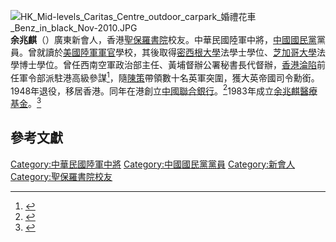 [[File:HK_Mid-levels_Caritas_Centre_outdoor_carpark_婚禮花車_Benz_in_black_Nov-2010.JPG|thumb]]
'''余兆麒'''{{CBE}}（{{bd|1902年||1996年|}}）廣東新會人，香港[[聖保羅書院|聖保羅書院]]校友。中華民國陸軍中將，[[中國國民黨|中國國民黨]]黨員。曾就讀於[[美國陸軍軍官|美國陸軍軍官]]學校，其後取得[[密西根大學|密西根大學]]法學士學位、[[芝加哥大學|芝加哥大學]]法學博士學位。曾任西南空軍政治部主任、黃埔督辦公署秘書長代督辦，[[香港淪陷|香港淪陷]]前任軍令部派駐港高級參謀<ref>{{Cite web |url=http://www.truth-monthly.com/issue140/0505mi06.htm |title=靈山漫步獄中的祈禱(24) |accessdate=2011-10-14 |archive-date=2016-03-04 |archive-url=https://web.archive.org/web/20160304113012/http://www.truth-monthly.com/issue140/0505mi06.htm |dead-url=no }}</ref>，隨[[陳策_(民國)|陳策]]帶領數十名英軍突圍，獲大英帝國司令勳銜。1948年退役，移居香港。同年在港創立[[中國聯合銀行|中國聯合銀行]]。<ref>{{Cite web |url=http://www.truth-monthly.com/issue141/0506mi06.htm |title=靈山漫步獄中的祈禱(25) |accessdate=2011-10-14 |archive-date=2016-03-04 |archive-url=https://web.archive.org/web/20160304191257/http://www.truth-monthly.com/issue141/0506mi06.htm |dead-url=no }}</ref>1983年成立[[余兆麒醫療基金|余兆麒醫療基金]]。<ref>{{Cite web |url=http://www.skyeemedicalfoundation.org/index.html |title=余兆麒醫療基金 |accessdate=2011-10-14 |archive-date=2020-02-22 |archive-url=https://web.archive.org/web/20200222093226/http://www.skyeemedicalfoundation.org/index.html |dead-url=no }}</ref>

==參考文獻==
{{reflist}}

[[Category:中華民國陸軍中將|Category:中華民國陸軍中將]]
[[Category:中國國民黨黨員|Category:中國國民黨黨員]]
[[Category:新會人|Category:新會人]]
[[Category:聖保羅書院校友|Category:聖保羅書院校友]]